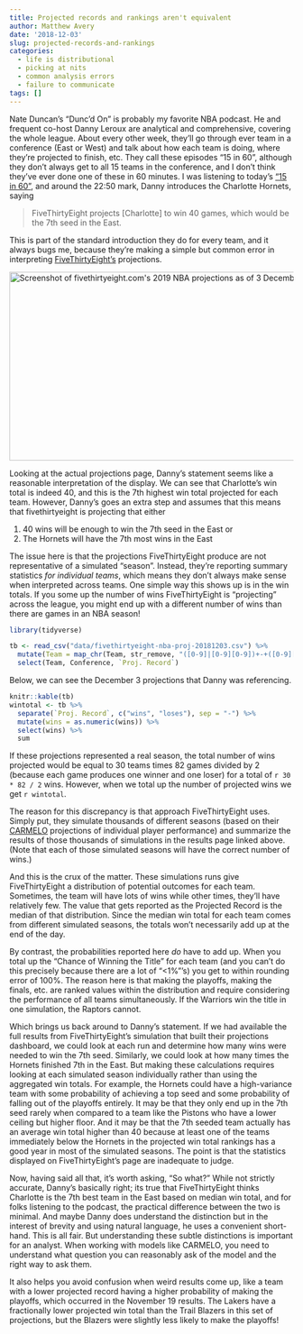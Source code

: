```yaml
---
title: Projected records and rankings aren't equivalent
author: Matthew Avery
date: '2018-12-03'
slug: projected-records-and-rankings
categories:
  - life is distributional
  - picking at nits
  - common analysis errors
  - failure to communicate
tags: []
---
```


Nate Duncan's "Dunc'd On" is probably my favorite NBA podcast. He and frequent co-host Danny Leroux are analytical and comprehensive, covering the whole league. About every other week, they'll go through ever team in a conference (East or West) and talk about how each team is doing, where they're projected to finish, etc. They call these episodes "15 in 60", although they don't always get to all 15 teams in the conference, and I don't think they've ever done one of these in 60 minutes. I was listening to today's <a href = http://nateduncannba.com/podcast-episodes/15-60-yes-15-eastern-conference/>"15 in 60"</a>, and around the 22:50 mark, Danny introduces the Charlotte Hornets, saying

> FiveThirtyEight projects [Charlotte] to win 40 games, which would be the 7th seed in the East.

This is part of the standard introduction they do for every team, and it always bugs me, because they're making a simple but common error in interpreting <a href = https://projects.fivethirtyeight.com/2019-nba-predictions/>FiveThirtyEight's</a> projections. 


<img src="/post/2018-12-03-projected-records-and-rankings/538nba.png" alt="Screenshot of fivethirtyeight.com's 2019 NBA projections as of 3 December 2018" width="800px" height="335px"/>

Looking at the actual projections page, Danny's statement seems like a reasonable interpretation of the display. We can see that Charlotte's win total is indeed 40, and this is the 7th highest win total projected for each team. However, Danny's goes an extra step and assumes that this means that fivethirtyeight is projecting that either

1. 40 wins will be enough to win the 7th seed in the East or
2. The Hornets will have the 7th most wins in the East

The issue here is that the projections FiveThirtyEight produce are not representative of a simulated "season". Instead, they're reporting summary statistics *for individual teams*, which means they don't always make sense when interpreted across teams. One simple way this shows up is in the win totals. If you some up the number of wins FiveThirtyEight is "projecting" across the league, you might end up with a different number of wins than there are games in an NBA season! 

```r
library(tidyverse)

tb <- read_csv("data/fivethirtyeight-nba-proj-20181203.csv") %>% 
  mutate(Team = map_chr(Team, str_remove, "([0-9]|[0-9][0-9])+-+([0-9][0-9]|[0-9])$")) %>% 
  select(Team, Conference, `Proj. Record`)
```

Below, we can see the December 3 projections that Danny was referencing. 

```r
knitr::kable(tb)
wintotal <- tb %>%
  separate(`Proj. Record`, c("wins", "loses"), sep = "-") %>%
  mutate(wins = as.numeric(wins)) %>%
  select(wins) %>%
  sum

```


If these projections represented a real season, the total number of wins projected would be equal to 30 teams times 82 games divided by 2 (because each game produces one winner and one loser) for a total of `r 30 * 82 / 2` wins. However, when we total up the number of projected wins we get `r wintotal`. 

The reason for this discrepancy is that approach FiveThirtyEight uses. Simply put, they simulate thousands of different seasons (based on their <a href = https://projects.fivethirtyeight.com/carmelo/>CARMELO</a> projections of individual player performance) and summarize the results of those thousands of simulations in the results page linked above. (Note that each of those simulated seasons will have the correct number of wins.)

And this is the crux of the matter. These simulations runs give FiveThirtyEight a distribution of potential outcomes for each team. Sometimes, the team will have lots of wins while other times, they'll have relatively few. The value that gets reported as the Projected Record is the median of that distribution. Since the median win total for each team comes from different simulated seasons, the totals won't necessarily add up at the end of the day. 

By contrast, the probabilities reported here *do* have to add up. When you total up the "Chance of Winning the Title" for each team (and you can't do this precisely because there are a lot of "<1%"'s) you get to within rounding error of 100%. The reason here is that making the playoffs, making the finals, etc. are ranked values within the distribution and require considering the performance of all teams simultaneously. If the Warriors win the title in one simulation, the Raptors cannot.

Which brings us back around to Danny's statement. If we had available the full results from FiveThirtyEight's simulation that built their projections dashboard, we could look at each run and determine how many wins were needed to win the 7th seed. Similarly, we could look at how many times the Hornets finished 7th in the East. But making these calculations requires looking at each simulated season individually rather than using the aggregated win totals. For example, the Hornets could have a high-variance team with some probability of achieving a top seed and some probability of falling out of the playoffs entirely. It may be that they only end up in the 7th seed rarely when compared to a team like the Pistons who have a lower ceiling but higher floor. And it may be that the 7th seeded team actually has an average win total higher than 40 because at least one of the teams immediately below the Hornets in the projected win total rankings has a good year in most of the simulated seasons. The point is that the statistics displayed on FiveThirtyEight's page are inadequate to judge. 

Now, having said all that, it's worth asking, "So what?" While not strictly accurate, Danny's basically right; its true that FiveThirtyEight thinks Charlotte is the 7th best team in the East based on median win total, and for folks listening to the podcast, the practical difference between the two is minimal. And maybe Danny does understand the distinction but in the interest of brevity and using natural language, he uses a convenient short-hand. This is all fair. But understanding these subtle distinctions is important for an analyst. When working with models like CARMELO, you need to understand what question you can reasonably ask of the model and the right way to ask them. 

It also helps you avoid confusion when weird results come up, like a team with a lower projected record having a higher probability of making the playoffs, which occurred in the November 19 results. The Lakers have a fractionally lower projected win total than the Trail Blazers in this set of projections, but the Blazers were slightly less likely to make the playoffs!

